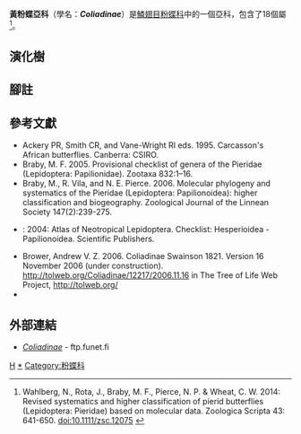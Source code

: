 {{NoteTA
|G1=Butterfly
}}
{{Automatic taxobox
| taxon = Coliadinae
| image = Clouded yellow (Colias croceus) male.jpg
| image_caption = [[紅點豆粉蝶|紅點豆粉蝶]]<br />''Colias croceus''
| authority = Swainson, 1821
| diversity = 共18屬；194種
| diversity_link = 粉蝶科分類列表#黃粉蝶亞科
| type_genus = [[豆粉蝶屬|豆粉蝶屬]]<br />''Colias''
| type_genus_authority = Fabricius, 1807
| subdivision_ranks = 屬
| subdivision = 
'''黃粉蝶演化支'''
* [[歷粉蝶屬|歷粉蝶屬]] ''Kricogonia''
* [[娜粉蝶屬|娜粉蝶屬]] ''Nathalis''
* ''[[Pyrisitia|Pyrisitia]]''
* [[黃粉蝶屬|黃粉蝶屬]] ''Eurema''
* ''[[Abaeis|Abaeis]]''
* [[齊利亞黃粉蝶|齊利亞黃粉蝶]] ''Teriocolias zelia''
* [[露粉蝶屬|露粉蝶屬]] ''Leucidia''

'''豆粉蝶演化支'''
* [[玕黃粉蝶屬|玕黃粉蝶屬]] ''Gandaca''
* [[鉤粉蝶屬|鉤粉蝶屬]] ''Gonepteryx''
* [[方粉蝶屬|方粉蝶屬]] ''Dercas''
* [[菲粉蝶屬|菲粉蝶屬]] ''Phoebis''
* ''[[Prestonia_clarki|Prestonia clarki]]''
* [[土黃菲粉蝶|土黃菲粉蝶]] ''Rhabdodryas trite''
* ''[[Aphrissa|Aphrissa]]''
* [[遷粉蝶屬|遷粉蝶屬]] ''Catopsilia''
* [[大粉蝶屬|大粉蝶屬]] ''Anteos''
* [[花粉蝶屬|花粉蝶屬]] ''Zerene''
* [[豆粉蝶屬|豆粉蝶屬]] ''Colias''
}}

'''黃粉蝶亞科'''（學名：'''''Coliadinae'''''）是[[鱗翅目|鱗翅目]][[粉蝶科|粉蝶科]]中的一個亞科，包含了18個屬<ref>Wahlberg, N., Rota, J., Braby, M. F., Pierce, N. P. & Wheat, C. W. 2014: Revised systematics and higher classification of pierid butterflies (Lepidoptera: Pieridae) based on molecular data. Zoologica Scripta 43: 641-650. [http://dx.doi.org/10.1111/zsc.12075 doi:10.1111/zsc.12075] {{en}}</ref>。

== 演化樹 ==
{{clade
|label1='''黃粉蝶亞科'''
|1={{clade
|1={{clade
|label1=黃粉蝶演化支
|1={{clade
|1={{clade
|1=[[娜粉蝶屬|娜粉蝶屬]] ''Nathalis''
|2=[[歷粉蝶屬|歷粉蝶屬]] ''Kricogonia''}}
|label2=<small>廣義黃粉蝶屬</small>
|2={{clade
|1=''[[Pyrisitia|Pyrisitia]]''
|2={{clade
|1={{clade
|1=[[黃粉蝶屬|黃粉蝶屬]] ''Eurema''
|2=''[[Abaeis|Abaeis]]''|state2=dashed}}
|2={{clade
|1=[[齊利亞黃粉蝶|齊利亞黃粉蝶]] ''Teriocolias zelia''
|2=[[露粉蝶屬|露粉蝶屬]] ''Leucidia''}}}}}}}}
|label2=豆粉蝶演化支
|2={{clade
|1=[[玕黃粉蝶屬|玕黃粉蝶屬]] ''Gandaca''
|2={{clade
|1={{clade
|1=[[鉤粉蝶屬|鉤粉蝶屬]] ''Gonepteryx''
|2=[[方粉蝶屬|方粉蝶屬]] ''Dercas''}}
|2={{clade
|1={{clade
|1={{clade
|1=[[菲粉蝶屬|菲粉蝶屬]] ''Phoebis''
|2=''[[Prestonia_clarki|Prestonia clarki]]''|state2=dashed
|3=[[土黃菲粉蝶|土黃菲粉蝶]] ''Rhabdodryas trite''|state3=dashed}}
|2=''[[Aphrissa|Aphrissa]]''}}
|2={{clade
|1=[[遷粉蝶屬|遷粉蝶屬]] ''Catopsilia''
|2={{clade
|1=[[大粉蝶屬|大粉蝶屬]] ''Anteos''
|2={{clade
|1=[[花粉蝶屬|花粉蝶屬]] ''Zerene''
|2=[[豆粉蝶屬|豆粉蝶屬]] ''Colias''}}}}}}}}}}}}}}}}}}

== 腳註 ==
<references/>

== 參考文獻 ==
{{Commons category|Coliadinae}}
{{Wikispecies|Coliadinae}}
* Ackery PR, Smith CR, and Vane-Wright RI eds. 1995. Carcasson's African butterflies. Canberra: CSIRO.
* Braby, M. F. 2005. Provisional checklist of genera of the Pieridae (Lepidoptera: Papilionidae). Zootaxa 832:1–16.
* Braby, M., R. Vila, and N. E. Pierce. 2006. Molecular phylogeny and systematics of the Pieridae (Lepidoptera: Papilionoidea): higher classification and biogeography. Zoological Journal of the Linnean Society 147(2):239-275.
* {{aut|Lamas, G.}}: 2004: Atlas of Neotropical Lepidoptera. Checklist: Hesperioidea - Papilionoidea. Scientific Publishers.
* Brower, Andrew V. Z. 2006. Coliadinae Swainson 1821. Version 16 November 2006 (under construction). http://tolweb.org/Coliadinae/12217/2006.11.16 in The Tree of Life Web Project, http://tolweb.org/ {{Wayback|url=http://tolweb.org/ |date=20110515100516 }}
* {{Cite book | author = 寿建新 周尧 李宇飞 | title = 世界蝴蝶分類名錄 | location = 中國 | publisher = 陝西科學技術出版社 | date = 2006-04-01 | ISBN = 9787536936768 | language= zh-hans }}

== 外部連結 ==
* [http://ftp.funet.fi/pub/sci/bio/life/insecta/lepidoptera/ditrysia/papilionoidea/pieridae/coliadinae/ ''Coliadinae''] - ftp.funet.fi {{en}}
{{Taxonbar}}

{{蝴蝶分類}}
{{黃粉蝶亞科|state=expanded}}

[[Category:1821年描述的分类群|H]]
[[Category:黃粉蝶亞科|*]]
[[Category:粉蝶科|Category:粉蝶科]]